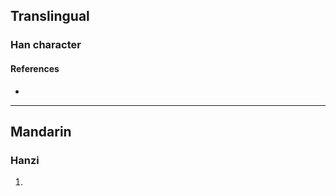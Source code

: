 {{character info/new}}
==Translingual==

===Han character===
{{Han char|rn=86|rad=火|as=07|sn=11|four=98857|canj=FOWY|ids=⿰火每}}

====References====
* {{Han ref|kx=0671.200|dkj=19048|dj=1080.150|hdz=32204.180|uh=70F8|ud=28920|bh=D657|bd=54871}}

----

==Mandarin==

===Hanzi===
{{cmn-hanzi|pin=[[hǎi]] ([[hai3]])|wg=hai<sup>3</sup>}}

# {{rfdef|cmn|sort=火07}}